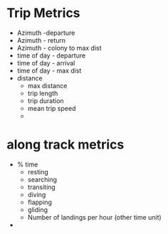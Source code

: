 # Trip Metrics
* Azimuth -departure
* Azimuth - return
* Azimuth - colony to max dist
* time of day - departure
* time of day - arrival
* time of day - max dist
* distance
  * max distance
  * trip length
  * trip duration
  * mean trip speed
  * 

# along track metrics
  * % time
    * resting
    * searching
    * transiting
    * diving
    * flapping
    * gliding
    * Number of landings per hour (other time unit)
  * 